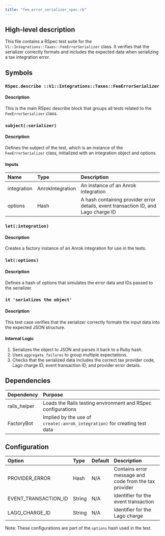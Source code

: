 ```yaml
---
title: "fee_error_serializer_spec.rb"
---
```


## High-level description
This file contains a RSpec test suite for the `V1::Integrations::Taxes::FeeErrorSerializer` class. It verifies that the serializer correctly formats and includes the expected data when serializing a tax integration error.

## Symbols

### `RSpec.describe ::V1::Integrations::Taxes::FeeErrorSerializer`
#### Description
This is the main RSpec describe block that groups all tests related to the `FeeErrorSerializer` class.

### `subject(:serializer)`
#### Description
Defines the subject of the test, which is an instance of the `FeeErrorSerializer` class, initialized with an integration object and options.

#### Inputs
| Name | Type | Description |
|:-----|:-----|:------------|
| integration | AnrokIntegration | An instance of an Anrok integration |
| options | Hash | A hash containing provider error details, event transaction ID, and Lago charge ID |

### `let(:integration)`
#### Description
Creates a factory instance of an Anrok integration for use in the tests.

### `let(:options)`
#### Description
Defines a hash of options that simulates the error data and IDs passed to the serializer.

### `it 'serializes the object'`
#### Description
This test case verifies that the serializer correctly formats the input data into the expected JSON structure.

#### Internal Logic
1. Serializes the object to JSON and parses it back to a Ruby hash.
2. Uses `aggregate_failures` to group multiple expectations.
3. Checks that the serialized data includes the correct tax provider code, Lago charge ID, event transaction ID, and provider error details.

## Dependencies
| Dependency | Purpose |
|:-----------|:--------|
| rails_helper | Loads the Rails testing environment and RSpec configurations |
| FactoryBot | Implied by the use of `create(:anrok_integration)` for creating test data |

## Configuration
| Option | Type | Default | Description |
|:-------|:-----|:--------|:------------|
| PROVIDER_ERROR | Hash | N/A | Contains error message and code from the tax provider |
| EVENT_TRANSACTION_ID | String | N/A | Identifier for the event transaction |
| LAGO_CHARGE_ID | String | N/A | Identifier for the Lago charge |

Note: These configurations are part of the `options` hash used in the test.
